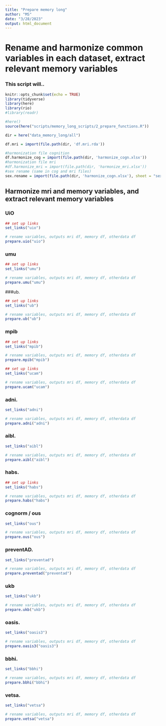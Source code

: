 ```yaml
---
title: "Prepare memory long"
author: "MS"
date: "3/28/2023"
output: html_document
---
```


# Rename and harmonize common variables in each dataset, extract relevant memory variables
### This script will..
```r
knitr::opts_chunk$set(echo = TRUE)
library(tidyverse)
library(here)
library(rio)
#library(readr)

#here()
source(here("scripts/memory_long_scripts/2_prepare_functions.R"))

dir = here("data_memory_long/all")

df.mri = import(file.path(dir, 'df.mri.rda'))

#harmonization file cognition
df.harmonize_cog = import(file.path(dir, 'harmonize_cogn.xlsx'))
#harmonization file mri
#df.harmonize_mri = import(file.path(dir, 'harmonize_mri.xlsx'))
#sex rename (same in cog and mri files)
sex.rename = import(file.path(dir, 'harmonize_cogn.xlsx'), sheet = "sex") 
```

## Harmonize mri and memory variables, and extract relevant memory variables 
### UiO
```r
## set up links
set_links("uio")

# rename variables, outputs mri df, memory df, otherdata df
prepare.uio("uio")
```

### umu
```r
## set up links  
set_links("umu")

# rename variables, outputs mri df, memory df, otherdata df
prepare.umu("umu")


```

###ub.
```r
## set up links  
set_links("ub")

# rename variables, outputs mri df, memory df, otherdata df
prepare.ub("ub")
```

### mpib 
```r
## set up links  
set_links("mpib")

# rename variables, outputs mri df, memory df, otherdata df
prepare.mpib("mpib")
```

```r
## set up links 
set_links("ucam")

# rename variables, outputs mri df, memory df, otherdata df
prepare.ucam("ucam")
```

### adni.
```r
set_links("adni")

# rename variables, outputs mri df, memory df, otherdata df
prepare.adni("adni")
```

### aibl.
```r
set_links("aibl")

# rename variables, outputs mri df, memory df, otherdata df
prepare.aibl("aibl")
```


### habs.
```r
## set up links  
set_links("habs")

# rename variables, outputs mri df, memory df, otherdata df
prepare.habs("habs")
```

### cognorm / ous
```r
set_links("ous")

# rename variables, outputs mri df, memory df, otherdata df
prepare.ous("ous")
```


### preventAD.
```r
set_links("preventad")

# rename variables, outputs mri df, memory df, otherdata df
prepare.preventad("preventad")
```


### ukb
```r
set_links("ukb")

# rename variables, outputs mri df, memory df, otherdata df
prepare.ukb("ukb")

```

### oasis.
```r
set_links("oasis3")

# rename variables, outputs mri df, memory df, otherdata df
prepare.oasis3("oasis3")
```

### bbhi.
```r
set_links("bbhi")

# rename variables, outputs mri df, memory df, otherdata df
prepare.bbhi("bbhi")
```

### vetsa.
```r
set_links("vetsa")

# rename variables, outputs mri df, memory df, otherdata df
prepare.vetsa("vetsa")
```
